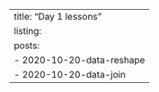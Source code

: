 ---
title: "Day 1 lessons"
listing:
  posts:
    - 2020-10-20-data-reshape
    - 2020-10-20-data-join
---